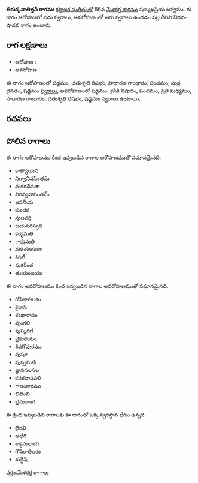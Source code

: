 {{Infobox ragam
	| name          	= తిరుక్కనాతిత్తన్
	| synonym	    	= 
	| mela          	= 
	| chakra        	= 
	| janaka        	= 
	| type          	= ఔడవ-శాడవ
	| arohanam      	= {{svaraC|S|R2|G2|P|D1|S'}} 
	| avarohanam    	= {{svaraC|S'|N2|P|M2|G2|R2|S}}
	| jeeva         	=
	| chhaya        	=
	| nyasa         	=
	| vishesha      	= 
	| equivalent  		= 
}}
{{కర్ణాటక సంగీత రాగాలు}}
'''తిరుక్కనాతిత్తన్ రాగము''' [[కర్ణాటక సంగీతం]]లో 56వ [[మేళకర్త రాగము]] షణ్ముఖప్రియ జన్యము.  ఈ రాగం ఆరోహణలో ఐదు స్వరాలు, అవరోహణంలో ఆరు స్వరాలు ఉండడం వల్ల దీనిని ఔడవ-షాడవ రాగం అంటారు.


==రాగ లక్షణాలు==


* ఆరోహణ : {{svaraC|S|R2|G2|P|D1|S'}} 
* అవరోహణ : {{svaraC|S'|N2|P|M2|G2|R2|S}}

ఈ రాగం ఆరోహణంలో షడ్జమం, చతుశృతి రిషభం, సాధారణ గాంధారం, పంచమం, సుద్ద దైవతం, షడ్జమం [[స్వరాలు]], అవరోహణంలో షడ్జమం, కైసికి నిషాదం, పంచమం, ప్రతి మధ్యమం, సాధారణ గాంధారం, చతుశృతి రిషభం, షడ్జమం [[స్వరాలు]] ఉంటాయి.

==రచనలు==



==పోలిన రాగాలు==
ఈ రాగం ఆరోహణము కింద ఇవ్వబడిన రాగాల ఆరోహణముతో సమానమైనది.
* కాత్యాయని
* నిగ్వానీవస్ంతమ్
* మకరదేవతా
* నిరవ్వవాసంతమ్
* జపనీయ
* కుందక
* స్తులవర్తి
* జయసరస్వతి
* కర్యమతి
* ార్యమతి
* వకుళభరణರ್
* కిరిటీ
* మకర్ంత
* తుయంజయు

ఈ రాగం అవరోహణము కింద ఇవ్వబడిన రాగాల అవరోహణముతో సమానమైనది.
* గోపికాతిలకం
* కైవాసి
* శంఖారావం
* పుంగలి
* పుస్కరణి
* వైకులియం
* శివగోపురము
* పుషూ
* పుస్పమణి
* జ్ఞానసలసల
* కనకభాసవలి
* ాలంకారము
* బిలింబి
* భ్రమరాంగ

ఈ క్రింద ఇవ్వబడిన రాగాలకు ఈ రాగంతో ఒక్క స్వరస్థాన భేదం ఉన్నది.
* భైరవి
* అభేరి
* శ్యామలాంగి
* గోపికాతిలకం
* శుధ్దేషి



[[వర్గం:మేళకర్త రాగాలు]]
